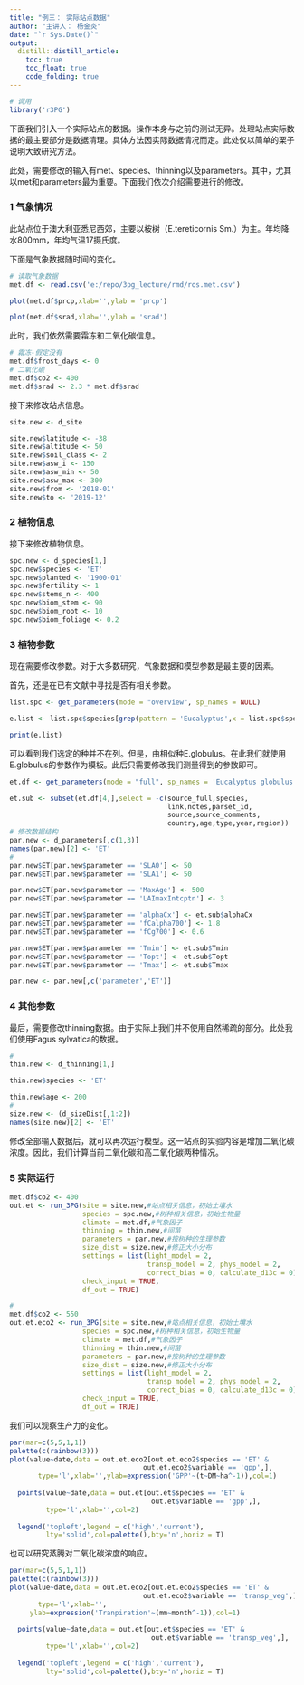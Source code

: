 ```yaml
---
title: "例三： 实际站点数据"
author: "主讲人： 杨金炎"
date: "`r Sys.Date()`"
output:
  distill::distill_article:
    toc: true
    toc_float: true
    code_folding: true
---
```

```r
# 调用
library('r3PG')
```

下面我们引入一个实际站点的数据。操作本身与之前的测试无异。处理站点实际数据的最主要部分是数据清理。具体方法因实际数据情况而定。此处仅以简单的栗子说明大致研究方法。

此处，需要修改的输入有met、species、thinning以及parameters。其中，尤其以met和parameters最为重要。下面我们依次介绍需要进行的修改。

### 1 气象情况

此站点位于澳大利亚悉尼西郊，主要以桉树（E.tereticornis Sm.）为主。年均降水800mm，年均气温17摄氏度。

下面是气象数据随时间的变化。

```r
# 读取气象数据
met.df <- read.csv('e:/repo/3pg_lecture/rmd/ros.met.csv')

plot(met.df$prcp,xlab='',ylab = 'prcp')

plot(met.df$srad,xlab='',ylab = 'srad')
```

此时，我们依然需要霜冻和二氧化碳信息。

```r
# 霜冻-假定没有
met.df$frost_days <- 0
# 二氧化碳
met.df$co2 <- 400
met.df$srad <- 2.3 * met.df$srad
```

接下来修改站点信息。

```r
site.new <- d_site

site.new$latitude <- -38
site.new$altitude <- 50
site.new$soil_class <- 2
site.new$asw_i <- 150
site.new$asw_min <- 50
site.new$asw_max <- 300
site.new$from <- '2018-01'
site.new$to <- '2019-12'
```


### 2 植物信息

接下来修改植物信息。

```r
spc.new <- d_species[1,]
spc.new$species <- 'ET'
spc.new$planted <- '1900-01'
spc.new$fertility <- 1
spc.new$stems_n <- 400
spc.new$biom_stem <- 90
spc.new$biom_root <- 10
spc.new$biom_foliage <- 0.2
```


### 3 植物参数

现在需要修改参数。对于大多数研究，气象数据和模型参数是最主要的因素。

首先，还是在已有文献中寻找是否有相关参数。

```r
list.spc <- get_parameters(mode = "overview", sp_names = NULL)

e.list <- list.spc$species[grep(pattern = 'Eucalyptus',x = list.spc$species)]

print(e.list)
```

可以看到我们选定的种并不在列。但是，由相似种E.globulus。在此我们就使用E.globulus的参数作为模板。此后只需要修改我们测量得到的参数即可。

```r
et.df <- get_parameters(mode = "full", sp_names = 'Eucalyptus globulus')

et.sub <- subset(et.df[4,],select = -c(source_full,species,
                                       link,notes,parset_id,     
                                       source,source_comments,
                                       country,age,type,year,region))
# 修改数据结构
par.new <- d_parameters[,c(1,3)]
names(par.new)[2] <- 'ET'
# 
par.new$ET[par.new$parameter == 'SLA0'] <- 50
par.new$ET[par.new$parameter == 'SLA1'] <- 50

par.new$ET[par.new$parameter == 'MaxAge'] <- 500
par.new$ET[par.new$parameter == 'LAImaxIntcptn'] <- 3

par.new$ET[par.new$parameter == 'alphaCx'] <- et.sub$alphaCx
par.new$ET[par.new$parameter == 'fCalpha700'] <- 1.8
par.new$ET[par.new$parameter == 'fCg700'] <- 0.6

par.new$ET[par.new$parameter == 'Tmin'] <- et.sub$Tmin
par.new$ET[par.new$parameter == 'Topt'] <- et.sub$Topt
par.new$ET[par.new$parameter == 'Tmax'] <- et.sub$Tmax

par.new <- par.new[,c('parameter','ET')]
```


### 4 其他参数

最后，需要修改thinning数据。由于实际上我们并不使用自然稀疏的部分。此处我们使用Fagus sylvatica的数据。

```r
# 
thin.new <- d_thinning[1,]

thin.new$species <- 'ET'

thin.new$age <- 200
# 
size.new <- (d_sizeDist[,1:2])
names(size.new)[2] <- 'ET'
```

修改全部输入数据后，就可以再次运行模型。这一站点的实验内容是增加二氧化碳浓度。因此，我们计算当前二氧化碳和高二氧化碳两种情况。

### 5 实际运行

```r
met.df$co2 <- 400
out.et <- run_3PG(site = site.new,#站点相关信息，初始土壤水
                  species = spc.new,#树种相关信息，初始生物量
                  climate = met.df,#气象因子
                  thinning = thin.new,#间苗
                  parameters = par.new,#按树种的生理参数
                  size_dist = size.new,#修正大小分布
                  settings = list(light_model = 2, 
                                  transp_model = 2, phys_model = 2,
                                  correct_bias = 0, calculate_d13c = 0),
                  check_input = TRUE, 
                  df_out = TRUE)

# 
met.df$co2 <- 550
out.et.eco2 <- run_3PG(site = site.new,#站点相关信息，初始土壤水
                  species = spc.new,#树种相关信息，初始生物量
                  climate = met.df,#气象因子
                  thinning = thin.new,#间苗
                  parameters = par.new,#按树种的生理参数
                  size_dist = size.new,#修正大小分布
                  settings = list(light_model = 2, 
                                  transp_model = 2, phys_model = 2,
                                  correct_bias = 0, calculate_d13c = 0),
                  check_input = TRUE, 
                  df_out = TRUE)
```

我们可以观察生产力的变化。

```r
par(mar=c(5,5,1,1))
palette(c(rainbow(3)))
plot(value~date,data = out.et.eco2[out.et.eco2$species == 'ET' &
                                 out.et.eco2$variable == 'gpp',],
       type='l',xlab='',ylab=expression('GPP'~(t~DM~ha^-1)),col=1)
  
  points(value~date,data = out.et[out.et$species == 'ET' &
                                   out.et$variable == 'gpp',],
         type='l',xlab='',col=2)
  
  legend('topleft',legend = c('high','current'),
         lty='solid',col=palette(),bty='n',horiz = T)


```

也可以研究蒸腾对二氧化碳浓度的响应。

```r
par(mar=c(5,5,1,1))
palette(c(rainbow(3)))
plot(value~date,data = out.et.eco2[out.et.eco2$species == 'ET' &
                                 out.et.eco2$variable == 'transp_veg',],
       type='l',xlab='',
     ylab=expression('Tranpiration'~(mm~month^-1)),col=1)
  
  points(value~date,data = out.et[out.et$species == 'ET' &
                                   out.et$variable == 'transp_veg',],
         type='l',xlab='',col=2)
  
  legend('topleft',legend = c('high','current'),
         lty='solid',col=palette(),bty='n',horiz = T)


```